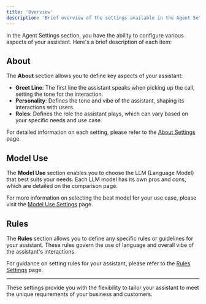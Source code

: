 ```yaml
---
title: 'Overview'
description: 'Brief overview of the settings available in the Agent Settings section'
---
```


In the Agent Settings section, you have the ability to configure various aspects of your assistant. Here's a brief description of each item:

## About

The **About** section allows you to define key aspects of your assistant:

- **Greet Line**: The first line the assistant speaks when picking up the call, setting the tone for the interaction.
- **Personality**: Defines the tone and vibe of the assistant, shaping its interactions with users.
- **Roles**: Defines the role the assistant plays, which can vary based on your specific needs and use case.

For detailed information on each setting, please refer to the [About Settings](./about-settings) page.

## Model Use

The **Model Use** section enables you to choose the LLM (Language Model) that best suits your needs. Each LLM model has its own pros and cons, which are detailed on the comparison page.

For more information on selecting the best model for your use case, please visit the [Model Use Settings](./model-use-settings) page.

## Rules

The **Rules** section allows you to define any specific rules or guidelines for your assistant. These rules govern the use of language and overall vibe of the assistant's interactions.

For guidance on setting rules for your assistant, please refer to the [Rules Settings](./rules-settings) page.

---

These settings provide you with the flexibility to tailor your assistant to meet the unique requirements of your business and customers.
